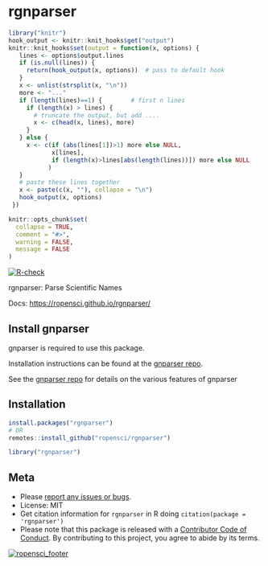 rgnparser
=========

```r
library("knitr")
hook_output <- knitr::knit_hooks$get("output")
knitr::knit_hooks$set(output = function(x, options) {
   lines <- options$output.lines
   if (is.null(lines)) {
     return(hook_output(x, options))  # pass to default hook
   }
   x <- unlist(strsplit(x, "\n"))
   more <- "..."
   if (length(lines)==1) {        # first n lines
     if (length(x) > lines) {
       # truncate the output, but add ....
       x <- c(head(x, lines), more)
     }
   } else {
     x <- c(if (abs(lines[1])>1) more else NULL,
            x[lines],
            if (length(x)>lines[abs(length(lines))]) more else NULL
           )
   }
   # paste these lines together
   x <- paste(c(x, ""), collapse = "\n")
   hook_output(x, options)
 })

knitr::opts_chunk$set(
  collapse = TRUE,
  comment = "#>",
  warning = FALSE,
  message = FALSE
)
```

[![R-check](https://github.com/ropensci/rgnparser/workflows/R-check/badge.svg)](https://github.com/ropensci/rgnparser/actions/)

rgnparser: Parse Scientific Names

Docs: <https://ropensci.github.io/rgnparser/>

## Install gnparser

gnparser is required to use this package.

Installation instructions can be found at the [gnparser repo][gnparser]. 

See the [gnparser repo][gnparser] for details on the various features of gnparser

## Installation

```r
install.packages("rgnparser")
# OR
remotes::install_github("ropensci/rgnparser")
```

```r
library("rgnparser")
```


## Meta

* Please [report any issues or bugs](https://github.com/ropensci/rgnparser/issues).
* License: MIT
* Get citation information for `rgnparser` in R doing `citation(package = 'rgnparser')`
* Please note that this package is released with a [Contributor Code of Conduct](https://ropensci.org/code-of-conduct/). By contributing to this project, you agree to abide by its terms.

[![ropensci_footer](https://ropensci.org/public_images/github_footer.png)](https://ropensci.org)

[gnparser]: https://gitlab.com/gogna/gnparser
